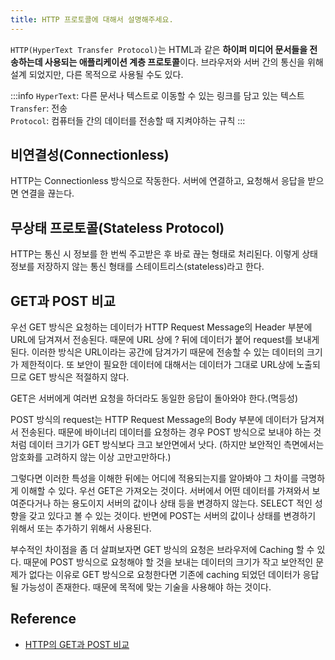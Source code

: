```yaml
---
title: HTTP 프로토콜에 대해서 설명해주세요.
---
```


`HTTP(HyperText Transfer Protocol)`는 HTML과 같은 **하이퍼 미디어 문서들을
전송하는데 사용되는 애플리케이션 계층 프로토콜**이다. 브라우저와 서버 간의 통신을 위해
설계 되었지만, 다른 목적으로 사용될 수도 있다.

:::info
`HyperText`: 다른 문서나 텍스트로 이동할 수 있는 링크를 담고 있는 텍스트  
`Transfer`: 전송  
`Protocol`: 컴퓨터들 간의 데이터를 전송할 때 지켜야하는 규칙
:::

## 비연결성(Connectionless)

HTTP는 Connectionless 방식으로 작동한다. 서버에 연결하고, 요청해서 응답을 받으면
연결을 끊는다.

## 무상태 프로토콜(Stateless Protocol)

HTTP는 통신 시 정보를 한 번씩 주고받은 후 바로 끊는 형태로 처리된다.
이렇게 상태 정보를 저장하지 않는 통신 형태를 스테이트리스(stateless)라고 한다.

## GET과 POST 비교

우선 GET 방식은 요청하는 데이터가 HTTP Request Message의 Header
부분에 URL에 담겨져서 전송된다. 때문에 URL 상에 ? 뒤에 데이터가 붙어
request를 보내게 된다. 이러한 방식은 URL이라는 공간에 담겨가기 때문에
전송할 수 있는 데이터의 크기가 제한적이다. 또 보안이 필요한 데이터에 대해서는
데이터가 그대로 URL상에 노출되므로 GET 방식은 적절하지 않다.

GET은 서버에게 여러번 요청을 하더라도 동일한 응답이 돌아와야 한다.(멱등성)

POST 방식의 request는 HTTP Request Message의 Body 부분에
데이터가 담겨져서 전송된다. 때문에 바이너리 데이터를 요청하는 경우 POST
방식으로 보내야 하는 것처럼 데이터 크기가 GET 방식보다 크고 보안면에서 낫다.
(하지만 보안적인 측면에서는 암호화를 고려하지 않는 이상 고만고만하다.)

그렇다면 이러한 특성을 이해한 뒤에는 어디에 적용되는지를 알아봐야 그 차이를
극명하게 이해할 수 있다. 우선 GET은 가져오는 것이다. 서버에서 어떤
데이터를 가져와서 보여준다거나 하는 용도이지 서버의 값이나 상태 등을 변경하지
않는다. SELECT 적인 성향을 갖고 있다고 볼 수 있는 것이다. 반면에 POST는
서버의 값이나 상태를 변경하기 위해서 또는 추가하기 위해서 사용된다.

부수적인 차이점을 좀 더 살펴보자면 GET 방식의 요청은 브라우저에 Caching
할 수 있다. 때문에 POST 방식으로 요청해야 할 것을 보내는 데이터의
크기가 작고 보안적인 문제가 없다는 이유로 GET 방식으로 요청한다면
기존에 caching 되었던 데이터가 응답될 가능성이 존재한다. 때문에
목적에 맞는 기술을 사용해야 하는 것이다.

## Reference

- [HTTP의 GET과 POST 비교](https://github.com/JaeYeopHan/Interview_Question_for_Beginner/tree/master/Network#http%EC%9D%98-get%EA%B3%BC-post-%EB%B9%84%EA%B5%90)
